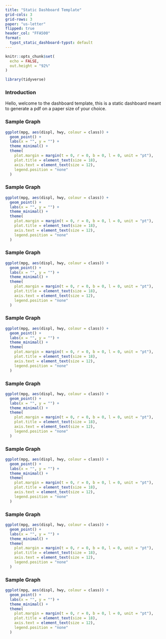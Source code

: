 ```yaml
---
title: "Static Dashboard Template"
grid-cols: 3
grid-rows: 3
paper: "us-letter"
flipped: true
header_col: "FFA500"
format:
  typst_static_dashboard-typst: default
---
```

```r
knitr::opts_chunk$set(
  echo = FALSE,
  out.height = "92%"
)

library(tidyverse)
```


:::: {.dashgrid}
::: {.dashcell}
### Introduction
Hello, welcome to the dashboard template, this is a static dashboard meant to generate a pdf on a paper size of your choice.
:::

::: {.dashcell}
### Sample Graph
```r
ggplot(mpg, aes(displ, hwy, colour = class)) + 
  geom_point() +
  labs(x = "", y = "") +
  theme_minimal() +
  theme(
    plot.margin = margin(t = 0, r = 0, b = 0, l = 0, unit = "pt"),
    plot.title = element_text(size = 18),
    axis.text = element_text(size = 12),
    legend.position = "none"
  )
```

:::

::: {.dashcell}
### Sample Graph
```r
ggplot(mpg, aes(displ, hwy, colour = class)) + 
  geom_point() +
  labs(x = "", y = "") +
  theme_minimal() +
  theme(
    plot.margin = margin(t = 0, r = 0, b = 0, l = 0, unit = "pt"),
    plot.title = element_text(size = 18),
    axis.text = element_text(size = 12),
    legend.position = "none"
  )
```
:::

::: {.dashcell}
### Sample Graph
```r
ggplot(mpg, aes(displ, hwy, colour = class)) + 
  geom_point() +
  labs(x = "", y = "") +
  theme_minimal() +
  theme(
    plot.margin = margin(t = 0, r = 0, b = 0, l = 0, unit = "pt"),
    plot.title = element_text(size = 18),
    axis.text = element_text(size = 12),
    legend.position = "none"
  )
```
:::

::: {.dashcell}
### Sample Graph
```r
ggplot(mpg, aes(displ, hwy, colour = class)) + 
  geom_point() +
  labs(x = "", y = "") +
  theme_minimal() +
  theme(
    plot.margin = margin(t = 0, r = 0, b = 0, l = 0, unit = "pt"),
    plot.title = element_text(size = 18),
    axis.text = element_text(size = 12),
    legend.position = "none"
  )
```
:::

::: {.dashcell}
### Sample Graph
```r
ggplot(mpg, aes(displ, hwy, colour = class)) + 
  geom_point() +
  labs(x = "", y = "") +
  theme_minimal() +
  theme(
    plot.margin = margin(t = 0, r = 0, b = 0, l = 0, unit = "pt"),
    plot.title = element_text(size = 18),
    axis.text = element_text(size = 12),
    legend.position = "none"
  )
```
:::

::: {.dashcell}
### Sample Graph
```r
ggplot(mpg, aes(displ, hwy, colour = class)) + 
  geom_point() +
  labs(x = "", y = "") +
  theme_minimal() +
  theme(
    plot.margin = margin(t = 0, r = 0, b = 0, l = 0, unit = "pt"),
    plot.title = element_text(size = 18),
    axis.text = element_text(size = 12),
    legend.position = "none"
  )
```
:::

::: {.dashcell}
### Sample Graph
```r
ggplot(mpg, aes(displ, hwy, colour = class)) + 
  geom_point() +
  labs(x = "", y = "") +
  theme_minimal() +
  theme(
    plot.margin = margin(t = 0, r = 0, b = 0, l = 0, unit = "pt"),
    plot.title = element_text(size = 18),
    axis.text = element_text(size = 12),
    legend.position = "none"
  )
```
:::

::: {.dashcell}
### Sample Graph
```r
ggplot(mpg, aes(displ, hwy, colour = class)) + 
  geom_point() +
  labs(x = "", y = "") +
  theme_minimal() +
  theme(
    plot.margin = margin(t = 0, r = 0, b = 0, l = 0, unit = "pt"),
    plot.title = element_text(size = 18),
    axis.text = element_text(size = 12),
    legend.position = "none"
  )
```
:::
::::